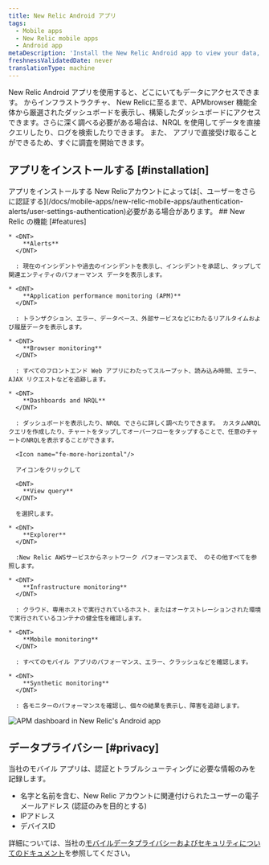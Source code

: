 ```yaml
---
title: New Relic Android アプリ
tags:
  - Mobile apps
  - New Relic mobile apps
  - Android app
metaDescription: 'Install the New Relic Android app to view your data, run queries, and receive and create alerts.'
freshnessValidatedDate: never
translationType: machine
---
```


New Relic Android アプリを使用すると、どこにいてもデータにアクセスできます。 からインフラストラクチャ、 New Relicに至るまで、APMbrowser 機能全体から厳選されたダッシュボードを表示し、構築したダッシュボードにアクセスできます。さらに深く調べる必要がある場合は、NRQL を使用してデータを直接クエリしたり、ログを検索したりできます。 また、 <InlinePopover type="alerts"/>アプリで直接受け取ることができるため、すぐに調査を開始できます。

## アプリをインストールする [#installation]

<ButtonGroup>
  <ButtonLink
    role="button"
    to="https://play.google.com/store/apps/details?id=com.newrelic.rpm"
    variant="primary"
  >
    アプリをインストールする
  </ButtonLink>
</ButtonGroup>

<Callout variant="tip">
  New Relicアカウントによっては[、ユーザーをさらに認証する](/docs/mobile-apps/new-relic-mobile-apps/authentication-alerts/user-settings-authentication)必要がある場合があります。
</Callout>

<SideBySide>
  <Side>
    ## New Relic の機能 [#features]

    * <DNT>
        **Alerts**
      </DNT>

      : 現在のインシデントや過去のインシデントを表示し、インシデントを承認し、タップして関連エンティティのパフォーマンス データを表示します。

    * <DNT>
        **Application performance monitoring (APM)**
      </DNT>

      : トランザクション、エラー、データベース、外部サービスなどにわたるリアルタイムおよび履歴データを表示します。

    * <DNT>
        **Browser monitoring**
      </DNT>

      : すべてのフロントエンド Web アプリにわたってスループット、読み込み時間、エラー、AJAX リクエストなどを追跡します。

    * <DNT>
        **Dashboards and NRQL**
      </DNT>

      : ダッシュボードを表示したり、NRQL でさらに詳しく調べたりできます。 カスタムNRQLクエリを作成したり、チャートをタップしてオーバーフローをタップすることで、任意のチャートのNRQLを表示することができます。

      <Icon name="fe-more-horizontal"/>

      アイコンをクリックして

      <DNT>
        **View query**
      </DNT>

      を選択します。

    * <DNT>
        **Explorer**
      </DNT>

      :New Relic AWSサービスからネットワーク パフォーマンスまで、 のその他すべてを参照します。

    * <DNT>
        **Infrastructure monitoring**
      </DNT>

      : クラウド、専用ホストで実行されているホスト、またはオーケストレーションされた環境で実行されているコンテナの健全性を確認します。

    * <DNT>
        **Mobile monitoring**
      </DNT>

      : すべてのモバイル アプリのパフォーマンス、エラー、クラッシュなどを確認します。

    * <DNT>
        **Synthetic monitoring**
      </DNT>

      : 各モニターのパフォーマンスを確認し、個々の結果を表示し、障害を追跡します。
  </Side>

  <Side>
    <img
      title="APM dashboard in New Relic's Android app"
      alt="APM dashboard in New Relic's Android app"
      src="/images/mobile-apps_screenshot-full_Android-app-APM-dashboard.webp"
    />
  </Side>
</SideBySide>

## データプライバシー [#privacy]

当社のモバイル アプリは、認証とトラブルシューティングに必要な情報のみを記録します。

* 名字と名前を含む、New Relic アカウントに関連付けられたユーザーの電子メールアドレス (認証のみを目的とする)
* IPアドレス
* デバイスID

詳細については、当社の[モバイルデータプライバシーおよびセキュリティについてのドキュメント](/docs/mobile-monitoring/new-relic-mobile/get-started/security-mobile-apps)を参照してください。
